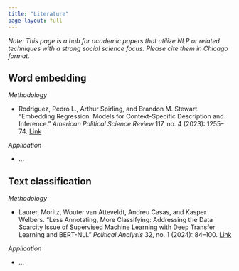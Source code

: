 ```yaml
---
title: "Literature"
page-layout: full
---
```


*Note: This page is a hub for academic papers that utilize NLP or related techniques with a strong social science focus. Please cite them in Chicago format.*

## Word embedding

*Methodology*

-   Rodriguez, Pedro L., Arthur Spirling, and Brandon M. Stewart. “Embedding Regression: Models for Context-Specific Description and Inference.” *American Political Science Review* 117, no. 4 (2023): 1255–74. [Link](https://doi.org/10.1017/S0003055422001228)

*Application*

-   ...

## Text classification

*Methodology*

-   Laurer, Moritz, Wouter van Atteveldt, Andreu Casas, and Kasper Welbers. “Less Annotating, More Classifying: Addressing the Data Scarcity Issue of Supervised Machine Learning with Deep Transfer Learning and BERT-NLI.” *Political Analysis* 32, no. 1 (2024): 84–100. [Link](https://doi.org/10.1017/pan.2023.20)

*Application*

-   ...
